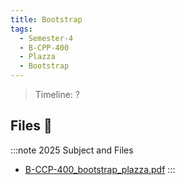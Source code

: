 ```yaml
---
title: Bootstrap
tags:
  - Semester-4
  - B-CPP-400
  - Plazza
  - Bootstrap
---
```

> Timeline: ?


## Files 📂

:::note 2025 Subject and Files
- [B-CCP-400_bootstrap_plazza.pdf](https://github.com/Studio-17/Epitech-Subjects/raw/main/Semester-4/B-CPP-400/Plazza/Bootstrap/B-CCP-400_bootstrap_plazza.pdf)
:::

